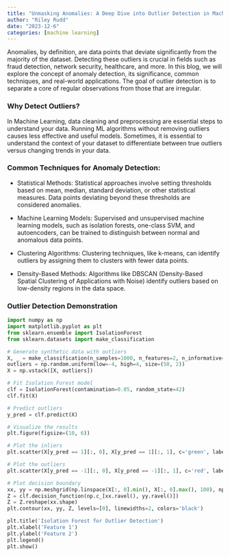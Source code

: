 ```yaml
---
title: "Unmasking Anomalies: A Deep Dive into Outlier Detection in Machine Learning"
author: "Riley Rudd"
date: "2023-12-6"
categories: [machine learning]
---
```


Anomalies, by definition, are data points that deviate significantly from the majority of the dataset. Detecting these outliers is crucial in fields such as fraud detection, network security, healthcare, and more. In this blog, we will explore the concept of anomaly detection, its significance, common techniques, and real-world applications. The goal of outlier detection is to separate a core of regular observations from those that are irregular.

### Why Detect Outliers?

In Machine Learning, data cleaning and preprocessing are essential steps to understand your data. Running ML algorithms without removing outliers causes less effective and useful models. Sometimes, it is essential to understand the context of your dataset to differentiate between true outliers versus changing trends in your data.

### Common Techniques for Anomaly Detection:

-   Statistical Methods: Statistical approaches involve setting thresholds based on mean, median, standard deviation, or other statistical measures. Data points deviating beyond these thresholds are considered anomalies.

-   Machine Learning Models: Supervised and unsupervised machine learning models, such as isolation forests, one-class SVM, and autoencoders, can be trained to distinguish between normal and anomalous data points.

-   Clustering Algorithms: Clustering techniques, like k-means, can identify outliers by assigning them to clusters with fewer data points.

-   Density-Based Methods: Algorithms like DBSCAN (Density-Based Spatial Clustering of Applications with Noise) identify outliers based on low-density regions in the data space.

### Outlier Detection Demonstration

```python
import numpy as np
import matplotlib.pyplot as plt
from sklearn.ensemble import IsolationForest
from sklearn.datasets import make_classification

# Generate synthetic data with outliers
X, _ = make_classification(n_samples=1000, n_features=2, n_informative=2, n_redundant=0, n_clusters_per_class=1, flip_y=0, random_state=1)
outliers = np.random.uniform(low=-4, high=4, size=(50, 2))
X = np.vstack([X, outliers])

# Fit Isolation Forest model
clf = IsolationForest(contamination=0.05, random_state=42)
clf.fit(X)

# Predict outliers
y_pred = clf.predict(X)

# Visualize the results
plt.figure(figsize=(10, 6))

# Plot the inliers
plt.scatter(X[y_pred == 1][:, 0], X[y_pred == 1][:, 1], c='green', label='Inliers', alpha=0.8, edgecolors='k')

# Plot the outliers
plt.scatter(X[y_pred == -1][:, 0], X[y_pred == -1][:, 1], c='red', label='Outliers', alpha=0.8, edgecolors='k')

# Plot decision boundary
xx, yy = np.meshgrid(np.linspace(X[:, 0].min(), X[:, 0].max(), 100), np.linspace(X[:, 1].min(), X[:, 1].max(), 100))
Z = clf.decision_function(np.c_[xx.ravel(), yy.ravel()])
Z = Z.reshape(xx.shape)
plt.contour(xx, yy, Z, levels=[0], linewidths=2, colors='black')

plt.title('Isolation Forest for Outlier Detection')
plt.xlabel('Feature 1')
plt.ylabel('Feature 2')
plt.legend()
plt.show()
```
